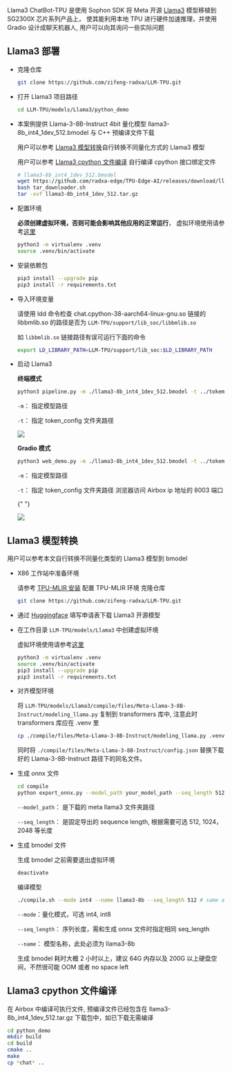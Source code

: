 Llama3 ChatBot-TPU 是使用 Sophon SDK 将 Meta 开源 [Llama3](https://ai.meta.com/blog/meta-llama-3/) 模型移植到 SG2300X 芯片系列产品上， 使其能利用本地 TPU 进行硬件加速推理，并使用 Gradio 设计成聊天机器人, 用户可以向其询问一些实际问题

## Llama3 部署

- 克隆仓库

  ```bash
  git clone https://github.com/zifeng-radxa/LLM-TPU.git
  ```

- 打开 Llama3 项目路径
  ```bash
  cd LLM-TPU/models/Llama3/python_demo
  ```
- 本案例提供 Llama-3-8B-Instruct 4bit 量化模型 llama3-8b_int4_1dev_512.bmodel 与 C++ 预编译文件下载

  用户可以参考 [Llama3 模型转换](#llama3-模型转换)自行转换不同量化方式的 Llama3 模型

  用户可以参考 [Llama3 cpython 文件编译](#llama3-cpython-文件编译) 自行编译 cpython 接口绑定文件

  ```bash
  # llama3-8b_int4_1dev_512.bmodel
  wget https://github.com/radxa-edge/TPU-Edge-AI/releases/download/llama3/tar_downloader.sh
  bash tar_downloader.sh
  tar -xvf llama3-8b_int4_1dev_512.tar.gz
  ```

- 配置环境

  **必须创建虚拟环境，否则可能会影响其他应用的正常运行**， 虚拟环境使用请参考[这里](../ai-tools/virtualenv_usage)

  ```bash
  python3 -m virtualenv .venv
  source .venv/bin/activate
  ```

- 安装依赖包

  ```bash
  pip3 install --upgrade pip
  pip3 install -r requirements.txt
  ```

- 导入环境变量

  请使用 ldd 命令检查 chat.cpython-38-aarch64-linux-gnu.so 链接的 libbmlib.so 的路径是否为 `LLM-TPU/support/lib_soc/libbmlib.so`

  如 `libbmlib.so` 链接路径有误可运行下面的命令

  ```bash
  export LD_LIBRARY_PATH=LLM-TPU/support/lib_soc:$LD_LIBRARY_PATH
  ```

- 启动 Llama3

  **终端模式**

  ```bash
  python3 pipeline.py -m ./llama3-8b_int4_1dev_512.bmodel -t ../tokem_config
  ```

  `-m`： 指定模型路径

  `-t`： 指定 token_config 文件夹路径

  <img src="/img/general-tutorial/tpu_ai/llama3_pipeline.webp" />

  **Gradio 模式**

  ```bash
  python3 web_demo.py -m ./llama3-8b_int4_1dev_512.bmodel -t ../tokem_config
  ```

  `-m`： 指定模型路径

  `-t`： 指定 token_config 文件夹路径
  浏览器访问 Airbox ip 地址的 8003 端口

  {" "}

  <img src="/img/general-tutorial/tpu_ai/llama3_web_demo.webp" />

## Llama3 模型转换

用户可以参考本文自行转换不同量化类型的 Llama3 模型到 bmodel

- X86 工作站中准备环境

  请参考 [TPU-MLIR 安装](../../model-compile/tpu_mlir_env) 配置 TPU-MLIR 环境
  克隆仓库

  ```bash
  git clone https://github.com/zifeng-radxa/LLM-TPU.git
  ```

- 通过 [Huggingface](https://huggingface.co/meta-llama/Meta-Llama-3-8B-Instruct/tree/main) 填写申请表下载 Llama3 开源模型

- 在工作目录 `LLM-TPU/models/Llama3` 中创建虚拟环境

  虚拟环境使用请参考[这里](../ai-tools/virtualenv_usage)

  ```bash
  python3 -m virtualenv .venv
  source .venv/bin/activate
  pip3 install --upgrade pip
  pip3 install -r requirements.txt
  ```

- 对齐模型环境

  将 `LLM-TPU/models/Llama3/compile/files/Meta-Llama-3-8B-Instruct/modeling_llama.py` 复制到 transformers 库中,
  注意此时 transformers 库应在 .venv 里

  ```bash
  cp ./compile/files/Meta-Llama-3-8B-Instruct/modeling_llama.py .venv/lib/python3.10/site-packages/transformers/models/llama/modeling_llama.py
  ```

  同时将 `./compile/files/Meta-Llama-3-8B-Instruct/config.json` 替换下载好的 Llama-3-8B-Instruct 路径下的同名文件。

- 生成 onnx 文件

  ```bash
  cd compile
  python export_onnx.py --model_path your_model_path --seq_length 512
  ```

  `--model_path`： 是下载的 meta llama3 文件夹路径

  `--seq_length`： 是固定导出的 sequence length, 根据需要可选 512, 1024，2048 等长度

- 生成 bmodel 文件

  生成 bmodel 之前需要退出虚拟环境

  ```bash
  deactivate
  ```

  编译模型

  ```bash
  ./compile.sh --mode int4 --name llama3-8b --seq_length 512 # same as int8
  ```

  `--mode`：量化模式，可选 int4, int8

  `--seq_length`： 序列长度，需和生成 onnx 文件时指定相同 seq_length

  `--name`： 模型名称，此处必须为 llama3-8b

  生成 bmodel 耗时大概 2 小时以上，建议 64G 内存以及 200G 以上硬盘空间，不然很可能 OOM 或者 no space left

## Llama3 cpython 文件编译

在 Airbox 中编译可执行文件, 预编译文件已经包含在 llama3-8b_int4_1dev_512.tar.gz 下载包中，如已下载无需编译

```bash
cd python_demo
mkdir build
cd build
cmake ..
make
cp *chat* ..
```
